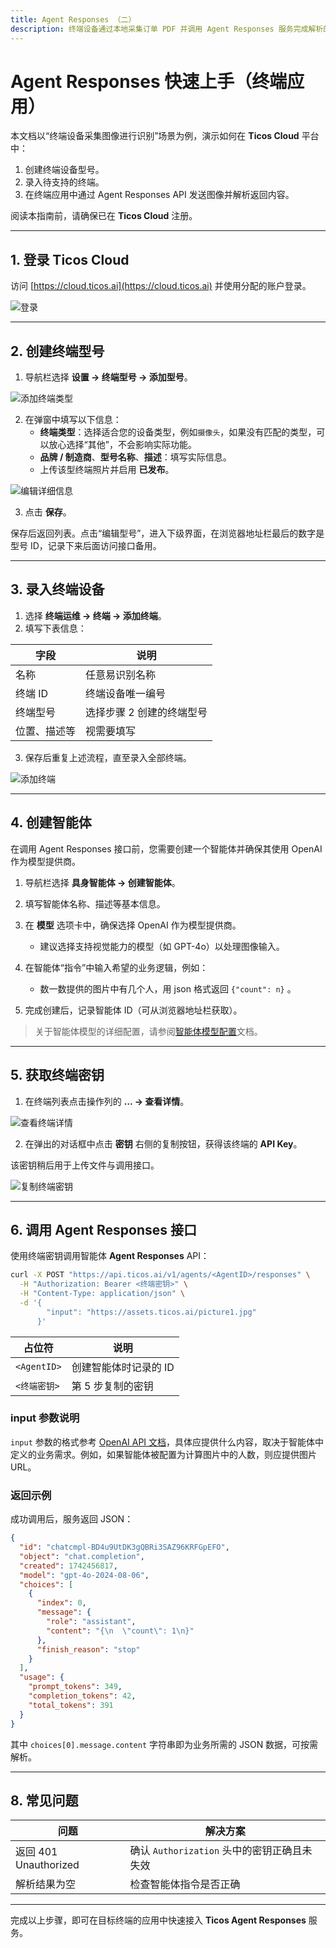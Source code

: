 ```yaml
---
title: Agent Responses （二）
description: 终端设备通过本地采集订单 PDF 并调用 Agent Responses 服务完成解析的完整指南。
---
```


# Agent Responses 快速上手（终端应用）

本文档以“终端设备采集图像进行识别”场景为例，演示如何在 **Ticos Cloud** 平台中：

1. 创建终端设备型号。
2. 录入待支持的终端。
3. 在终端应用中通过 Agent Responses API 发送图像并解析返回内容。

阅读本指南前，请确保已在 **Ticos Cloud** 注册。

---

## 1. 登录 Ticos Cloud

访问 [https://cloud.ticos.ai](https://cloud.ticos.ai) 并使用分配的账户登录。

![登录](/images/agent-responses-2/image1.png)

---

## 2. 创建终端型号

1. 导航栏选择 **设置 → 终端型号 → 添加型号**。

![添加终端类型](/images/agent-responses-1/image2.png)

2. 在弹窗中填写以下信息：
   - **终端类型**：选择适合您的设备类型，例如`摄像头`，如果没有匹配的类型，可以放心选择“其他”，不会影响实际功能。
   - **品牌 / 制造商**、**型号名称**、**描述**：填写实际信息。
   - 上传该型终端照片并启用 **已发布**。

![编辑详细信息](/images/agent-responses-1/image3.png)

3. 点击 **保存**。

保存后返回列表。点击“编辑型号”，进入下级界面，在浏览器地址栏最后的数字是型号 ID，记录下来后面访问接口备用。


---

## 3. 录入终端设备

1. 选择 **终端运维 → 终端 → 添加终端**。
2. 填写下表信息：

| 字段          | 说明                                   |
| ------------- | -------------------------------------- |
| 名称          | 任意易识别名称       |
| 终端 ID       | 终端设备唯一编号 |
| 终端型号      | 选择步骤 2 创建的终端型号               |
| 位置、描述等  | 视需要填写                             |

3. 保存后重复上述流程，直至录入全部终端。

![添加终端](/images/agent-responses-1/image4.png)

---

## 4. 创建智能体

在调用 Agent Responses 接口前，您需要创建一个智能体并确保其使用 OpenAI 作为模型提供商。

1. 导航栏选择 **具身智能体 → 创建智能体**。
2. 填写智能体名称、描述等基本信息。
3. 在 **模型** 选项卡中，确保选择 OpenAI 作为模型提供商。
   - 建议选择支持视觉能力的模型（如 GPT-4o）以处理图像输入。
4. 在智能体“指令”中输入希望的业务逻辑，例如：

   - 数一数提供的图片中有几个人，用 json 格式返回 ```{"count": n}``` 。
5. 完成创建后，记录智能体 ID（可从浏览器地址栏获取）。

> 关于智能体模型的详细配置，请参阅[智能体模型配置](../platform/agent-configuration/agent-models)文档。

---

## 5. 获取终端密钥

1. 在终端列表点击操作列的 **… → 查看详情**。

![查看终端详情](/images/agent-responses-2/image4.png)

2. 在弹出的对话框中点击 **密钥** 右侧的复制按钮，获得该终端的 **API Key**。

该密钥稍后用于上传文件与调用接口。

![复制终端密钥](/images/agent-responses-2/image5.png)

---

## 6. 调用 Agent Responses 接口

使用终端密钥调用智能体 **Agent Responses** API：

```bash
curl -X POST "https://api.ticos.ai/v1/agents/<AgentID>/responses" \
  -H "Authorization: Bearer <终端密钥>" \
  -H "Content-Type: application/json" \
  -d '{
        "input": "https://assets.ticos.ai/picture1.jpg"
      }'
```

| 占位符 | 说明 |
| ------ | ---- |
| `<AgentID>` | 创建智能体时记录的 ID |
| `<终端密钥>` | 第 5 步复制的密钥 |

### input 参数说明

`input` 参数的格式参考 [OpenAI API 文档](https://platform.openai.com/docs/api-reference/responses)，具体应提供什么内容，取决于智能体中定义的业务需求。例如，如果智能体被配置为计算图片中的人数，则应提供图片 URL。

### 返回示例

成功调用后，服务返回 JSON：

```json
{
  "id": "chatcmpl-BD4u9UtDK3gQBRi3SAZ96KRFGpEFO",
  "object": "chat.completion",
  "created": 1742456817,
  "model": "gpt-4o-2024-08-06",
  "choices": [
    {
      "index": 0,
      "message": {
        "role": "assistant",
        "content": "{\n  \"count\": 1\n}"
      },
      "finish_reason": "stop"
    }
  ],
  "usage": {
    "prompt_tokens": 349,
    "completion_tokens": 42,
    "total_tokens": 391
  }
}
```

其中 `choices[0].message.content` 字符串即为业务所需的 JSON 数据，可按需解析。

---

## 8. 常见问题

| 问题 | 解决方案 |
| ---- | -------- |
| 返回 401 Unauthorized | 确认 `Authorization` 头中的密钥正确且未失效 |
| 解析结果为空 | 检查智能体指令是否正确 |

---

完成以上步骤，即可在目标终端的应用中快速接入 **Ticos Agent Responses** 服务。
